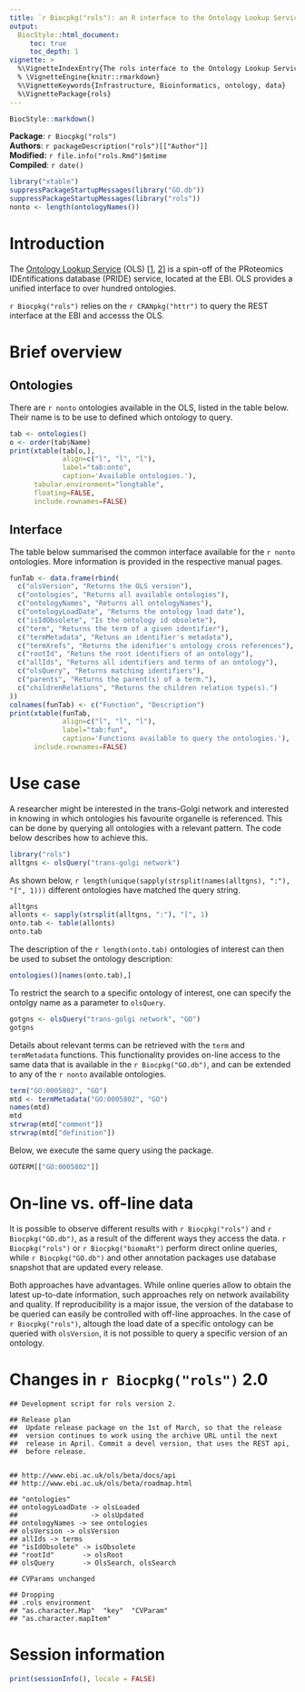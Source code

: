 ```yaml
---
title: `r Biocpkg("rols"): an R interface to the Ontology Lookup Service
output:
  BiocStyle::html_document:
     toc: true
     toc_depth: 1
vignette: >
  %\VignetteIndexEntry{The rols interface to the Ontology Lookup Service}
  % \VignetteEngine{knitr::rmarkdown}
  %\VignetteKeywords{Infrastructure, Bioinformatics, ontology, data}
  %\VignettePackage{rols}
---
```


```r
BiocStyle::markdown()
```

**Package**: `r Biocpkg("rols")`<br />
**Authors**: `r packageDescription("rols")[["Author"]]`<br />
**Modified:** `r file.info("rols.Rmd")$mtime`<br />
**Compiled**: `r date()`


```r
library("xtable")
suppressPackageStartupMessages(library("GO.db"))
suppressPackageStartupMessages(library("rols"))
nonto <- length(ontologyNames())
```

# Introduction

The [Ontology Lookup Service](http://www.ebi.ac.uk/ontology-lookup/)
(OLS)
[[1](http://bmcbioinformatics.biomedcentral.com/articles/10.1186/1471-2105-7-97),
[2](http://nar.oxfordjournals.org/content/36/suppl_2/W372)] is a
spin-off of the PRoteomics IDEntifications database (PRIDE) service,
located at the EBI. OLS provides a unified interface to over hundred
ontologies.


`r Biocpkg("rols")` relies on the `r CRANpkg("httr")` to query the
REST interface at the EBI and accesss the OLS.

# Brief \Biocpkg{rols} overview

## Ontologies

There are `r nonto` ontologies available in the OLS, listed in the
table below. Their name is to be use to defined which ontology to
query.


```r
tab <- ontologies()
o <- order(tab$Name)
print(xtable(tab[o,],
             align=c("l", "l", "l"),
             label="tab:onto",
             caption='Available ontologies.'),
      tabular.environment="longtable",
      floating=FALSE,
      include.rownames=FALSE)
```

## Interface

The table below summarised the common interface available for the
`r nonto` ontologies.  More information is provided in the respective
manual pages.

```r
funTab <- data.frame(rbind(
  c("olsVersion", "Returns the OLS version"),
  c("ontologies", "Returns all available ontologies"),
  c("ontologyNames", "Returns all ontologyNames"), 
  c("ontologyLoadDate", "Returns the ontology load date"), 
  c("isIdObsolete", "Is the ontology id obsolete"), 
  c("term", "Returns the term of a given identifier"),
  c("termMetadata", "Retuns an identifier's metadata"),
  c("termXrefs", "Returns the idenifier's ontology cross references"),
  c("rootId", "Retuns the root identifiers of an ontology"), 
  c("allIds", "Returns all identifiers and terms of an ontology"), 
  c("olsQuery", "Returns matching identifiers"), 
  c("parents", "Returns the parent(s) of a term."),
  c("childrenRelations", "Returns the children relation type(s).")
))
colnames(funTab) <- c("Function", "Description")
print(xtable(funTab,
             align=c("l", "l", "l"),
             label="tab:fun",
             caption='Functions available to query the ontologies.'),
      include.rownames=FALSE)
```

# Use case

A researcher might be interested in the trans-Golgi network and
interested in knowing in which ontologies his favourite organelle is
referenced. This can be done by querying all ontologies with a
relevant pattern. The code below describes how to achieve this.


```r
library("rols")
alltgns <- olsQuery("trans-golgi network")
```

As shown below, `r length(unique(sapply(strsplit(names(alltgns), ":"), "[", 1)))`
different ontologies have matched the query string.

```r
alltgns
allonts <- sapply(strsplit(alltgns, ":"), "[", 1)
onto.tab <- table(allonts)
onto.tab
```

The description of the `r length(onto.tab)` ontologies of interest can then be used to subset the ontology description:

```r
ontologies()[names(onto.tab),]
```

To restrict the search to a specific ontology of interest, one can
specify the ontolgy name as a parameter to `olsQuery`.


```r
gotgns <- olsQuery("trans-golgi network", "GO")
gotgns
```

Details about relevant terms can be retrieved with the `term` and
`termMetadata` functions. This functionality provides on-line access
to the same data that is available in the `r Biocpkg("GO.db")`, and
can be extended to any of the `r nonto` available ontologies.

```r
term("GO:0005802", "GO")
mtd <- termMetadata("GO:0005802", "GO")
names(mtd)
mtd
strwrap(mtd["comment"])
strwrap(mtd["definition"])
```

Below, we execute the same query using the \Biocpkg{GO.db} package.

```r
GOTERM[["GO:0005802"]]
```

# On-line vs. off-line data

It is possible to observe different results with `r Biocpkg("rols")`
and ` r Biocpkg("GO.db")`, as a result of the different ways they
access the data. `r Biocpkg("rols")` or ` r Biocpkg("biomaRt")`
perform direct online queries, while `r Biocpkg("GO.db")` and other
annotation packages use database snapshot that are updated every
release.

Both approaches have advantages. While online queries allow to obtain
the latest up-to-date information, such approaches rely on network
availability and quality. If reproducibility is a major issue, the
version of the database to be queried can easily be controlled with
off-line approaches. In the case of `r Biocpkg("rols")`, altough the
load date of a specific ontology can be queried with `olsVersion`, it
is not possible to query a specific version of an ontology.

# Changes in `r Biocpkg("rols")` 2.0

```
## Development script for rols version 2.

## Release plan
##  Update release package on the 1st of March, so that the release
##  version continues to work using the archive URL until the next
##  release in April. Commit a devel version, that uses the REST api,
##  before release.


## http://www.ebi.ac.uk/ols/beta/docs/api
## http://www.ebi.ac.uk/ols/beta/roadmap.html

## "ontologies"
## ontologyLoadDate -> olsLoaded
##                  -> olsUpdated
## ontologyNames -> see ontologies
## olsVersion -> olsVersion
## allIds -> terms
## "isIdObsolete" -> isObsolete
## "rootId"       -> olsRoot
## olsQuery       -> OlsSearch, olsSearch

## CVParams unchanged

## Dropping
## .rols environment
## "as.character.Map"  "key"  "CVParam"
## "as.character.mapItem"
```


# Session information

```r
print(sessionInfo(), locale = FALSE)
```
